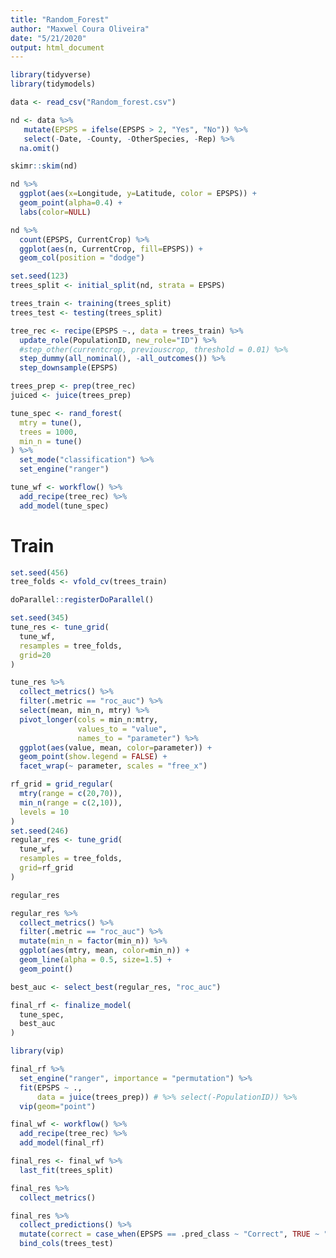```yaml
---
title: "Random_Forest"
author: "Maxwel Coura Oliveira"
date: "5/21/2020"
output: html_document
---
```


```r
library(tidyverse)
library(tidymodels)
```



```r
data <- read_csv("Random_forest.csv")
```

```r
nd <- data %>% 
   mutate(EPSPS = ifelse(EPSPS > 2, "Yes", "No")) %>% 
   select(-Date, -County, -OtherSpecies, -Rep) %>% 
  na.omit()
```


```r
skimr::skim(nd)
```

```r
nd %>% 
  ggplot(aes(x=Longitude, y=Latitude, color = EPSPS)) +
  geom_point(alpha=0.4) +
  labs(color=NULL)
```

```r
nd %>% 
  count(EPSPS, CurrentCrop) %>% 
  ggplot(aes(n, CurrentCrop, fill=EPSPS)) +
  geom_col(position = "dodge")
```



```r
set.seed(123)
trees_split <- initial_split(nd, strata = EPSPS)

trees_train <- training(trees_split)
trees_test <- testing(trees_split)
```



```r
tree_rec <- recipe(EPSPS ~., data = trees_train) %>% 
  update_role(PopulationID, new_role="ID") %>% 
  #step_other(currentcrop, previouscrop, threshold = 0.01) %>% 
  step_dummy(all_nominal(), -all_outcomes()) %>% 
  step_downsample(EPSPS)

trees_prep <- prep(tree_rec) 
juiced <- juice(trees_prep)
```


```r
tune_spec <- rand_forest(
  mtry = tune(),
  trees = 1000,
  min_n = tune()
) %>% 
  set_mode("classification") %>% 
  set_engine("ranger")
```


```r
tune_wf <- workflow() %>% 
  add_recipe(tree_rec) %>% 
  add_model(tune_spec)
```

 
# Train

```r
set.seed(456)
tree_folds <- vfold_cv(trees_train)

doParallel::registerDoParallel()

set.seed(345)
tune_res <- tune_grid(
  tune_wf,
  resamples = tree_folds,
  grid=20
)
```




```r
tune_res %>% 
  collect_metrics() %>% 
  filter(.metric == "roc_auc") %>% 
  select(mean, min_n, mtry) %>% 
  pivot_longer(cols = min_n:mtry, 
               values_to = "value",
               names_to = "parameter") %>% 
  ggplot(aes(value, mean, color=parameter)) +
  geom_point(show.legend = FALSE) + 
  facet_wrap(~ parameter, scales = "free_x")
```

```r
rf_grid = grid_regular(
  mtry(range = c(20,70)),
  min_n(range = c(2,10)),
  levels = 10
)
set.seed(246)
regular_res <- tune_grid(
  tune_wf,
  resamples = tree_folds,
  grid=rf_grid
)

regular_res 
```



```r
regular_res %>% 
  collect_metrics() %>% 
  filter(.metric == "roc_auc") %>% 
  mutate(min_n = factor(min_n)) %>% 
  ggplot(aes(mtry, mean, color=min_n)) +
  geom_line(alpha = 0.5, size=1.5) +
  geom_point()
```


```r
best_auc <- select_best(regular_res, "roc_auc")

final_rf <- finalize_model(
  tune_spec,
  best_auc
)
```

```r
library(vip)

final_rf %>% 
  set_engine("ranger", importance = "permutation") %>% 
  fit(EPSPS ~ ., 
      data = juice(trees_prep)) # %>% select(-PopulationID)) %>% 
  vip(geom="point") 
```


```r
final_wf <- workflow() %>% 
  add_recipe(tree_rec) %>% 
  add_model(final_rf)

final_res <- final_wf %>% 
  last_fit(trees_split)

final_res %>% 
  collect_metrics()
```

```r
final_res %>% 
  collect_predictions() %>% 
  mutate(correct = case_when(EPSPS == .pred_class ~ "Correct", TRUE ~ "Incorrect")) %>% 
  bind_cols(trees_test)
```

